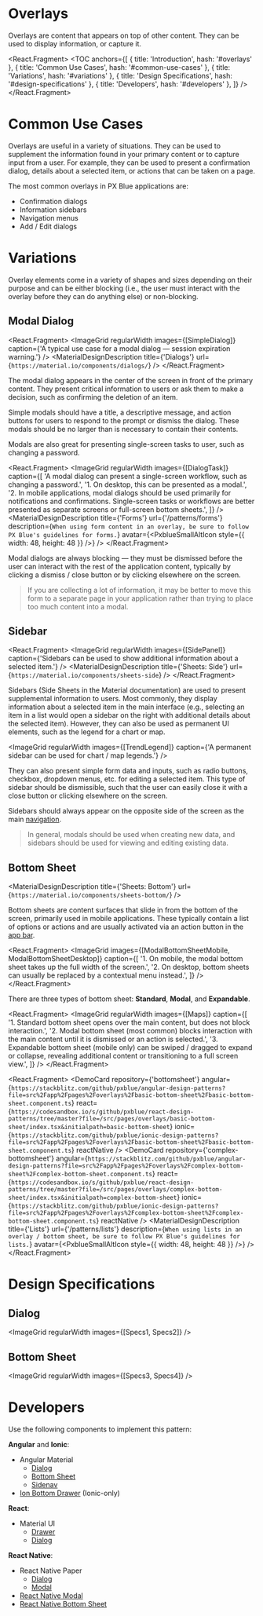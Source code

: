 


<!-- KEYWORDS: design pattern overlay modal sidebar popup dialog side sheet -->

# Overlays

<ImageGrid images={[Banner]} regularWidth />

Overlays are content that appears on top of other content. They can be used to display information, or capture it.

<React.Fragment>
    <TOC
        anchors={[
            { title: 'Introduction', hash: '#overlays' },
            { title: 'Common Use Cases', hash: '#common-use-cases' },
            { title: 'Variations', hash: '#variations' },
            { title: 'Design Specifications', hash: '#design-specifications' },
            { title: 'Developers', hash: '#developers' },
        ]}
    />
    <Divider />
</React.Fragment>

# Common Use Cases

Overlays are useful in a variety of situations. They can be used to supplement the information found in your primary content or to capture input from a user. For example, they can be used to present a confirmation dialog, details about a selected item, or actions that can be taken on a page.

The most common overlays in PX Blue applications are:

-   Confirmation dialogs
-   Information sidebars
-   Navigation menus
-   Add / Edit dialogs

<Divider />

# Variations

Overlay elements come in a variety of shapes and sizes depending on their purpose and can be either blocking (i.e., the user must interact with the overlay before they can do anything else) or non-blocking.

## Modal Dialog

<React.Fragment>
    <ImageGrid
        regularWidth
        images={[SimpleDialog]}
        caption={'A typical use case for a modal dialog — session expiration warning.'}
    />
    <MaterialDesignDescription title={'Dialogs'} url={`https://material.io/components/dialogs/`} />
</React.Fragment>

The modal dialog appears in the center of the screen in front of the primary content. They present critical information to users or ask them to make a decision, such as confirming the deletion of an item.

Simple modals should have a title, a descriptive message, and action buttons for users to respond to the prompt or dismiss the dialog. These modals should be no larger than is necessary to contain their contents.

Modals are also great for presenting single-screen tasks to user, such as changing a password.

<React.Fragment>
    <ImageGrid
        regularWidth
        images={[DialogTask]}
        caption={[
            'A modal dialog can present a single-screen workflow, such as changing a password.',
            '1. On desktop, this can be presented as a modal.',
            '2. In mobile applications, modal dialogs should be used primarily for notifications and confirmations. Single-screen tasks or workflows are better presented as separate screens or full-screen bottom sheets.',
        ]}
    />
    <MaterialDesignDescription
        title={'Forms'}
        url={'/patterns/forms'}
        description={`When using form content in an overlay, be sure to follow PX Blue's guidelines for forms.`}
        avatar={<PxblueSmallAltIcon style={{ width: 48, height: 48 }} />}
    />
</React.Fragment>

Modal dialogs are always blocking — they must be dismissed before the user can interact with the rest of the application content, typically by clicking a dismiss / close button or by clicking elsewhere on the screen.

> If you are collecting a lot of information, it may be better to move this form to a separate page in your application rather than trying to place too much content into a modal.

## Sidebar

<React.Fragment>
    <ImageGrid
        regularWidth
        images={[SidePanel]}
        caption={'Sidebars can be used to show additional information about a selected item.'}
    />
    <MaterialDesignDescription title={'Sheets: Side'} url={`https://material.io/components/sheets-side`} />
</React.Fragment>

Sidebars (Side Sheets in the Material documentation) are used to present supplemental information to users. Most commonly, they display information about a selected item in the main interface (e.g., selecting an item in a list would open a sidebar on the right with additional details about the selected item). However, they can also be used as permanent UI elements, such as the legend for a chart or map.

<ImageGrid regularWidth images={[TrendLegend]} caption={'A permanent sidebar can be used for chart / map legends.'} />

They can also present simple form data and inputs, such as radio buttons, checkbox, dropdown menus, etc. for editing a selected item. This type of sidebar should be dismissible, such that the user can easily close it with a close button or clicking elsewhere on the screen.

Sidebars should always appear on the opposite side of the screen as the main [navigation](/patterns/navigation).

> In general, modals should be used when creating new data, and sidebars should be used for viewing and editing existing data.

## Bottom Sheet

<MaterialDesignDescription title={'Sheets: Bottom'} url={`https://material.io/components/sheets-bottom/`} />

Bottom sheets are content surfaces that slide in from the bottom of the screen, primarily used in mobile applications. These typically contain a list of options or actions and are usually activated via an action button in the [app bar](/patterns/appbar).

<React.Fragment>
    <ImageGrid
        images={[ModalBottomSheetMobile, ModalBottomSheetDesktop]}
        caption={[
            '1. On mobile, the modal bottom sheet takes up the full width of the screen.',
            '2. On desktop, bottom sheets can usually be replaced by a contextual menu instead.',
        ]}
    />
</React.Fragment>

There are three types of bottom sheet: **Standard**, **Modal**, and **Expandable**.

<React.Fragment>
    <ImageGrid
        regularWidth
        images={[Maps]}
        caption={[
            '1. Standard bottom sheet opens over the main content, but does not block interaction.',
            '2. Modal bottom sheet (most common) blocks interaction with the main content until it is dismissed or an action is selected.',
            '3. Expandable bottom sheet (mobile only) can be swiped / dragged to expand or collapse, revealing additional content or transitioning to a full screen view.',
        ]}
    />
</React.Fragment>

<React.Fragment>
    <DemoCard
        repository={'bottomsheet'}
        angular={`https://stackblitz.com/github/pxblue/angular-design-patterns?file=src%2Fapp%2Fpages%2Foverlays%2Fbasic-bottom-sheet%2Fbasic-bottom-sheet.component.ts`}
        react={`https://codesandbox.io/s/github/pxblue/react-design-patterns/tree/master?file=/src/pages/overlays/basic-bottom-sheet/index.tsx&initialpath=basic-bottom-sheet`}
        ionic={`https://stackblitz.com/github/pxblue/ionic-design-patterns?file=src%2Fapp%2Fpages%2Foverlays%2Fbasic-bottom-sheet%2Fbasic-bottom-sheet.component.ts`}
        reactNative
    />
    <DemoCard
        repository={'complex-bottomsheet'}
        angular={`https://stackblitz.com/github/pxblue/angular-design-patterns?file=src%2Fapp%2Fpages%2Foverlays%2Fcomplex-bottom-sheet%2Fcomplex-bottom-sheet.component.ts`}
        react={`https://codesandbox.io/s/github/pxblue/react-design-patterns/tree/master?file=/src/pages/overlays/complex-bottom-sheet/index.tsx&initialpath=complex-bottom-sheet`}
        ionic={`https://stackblitz.com/github/pxblue/ionic-design-patterns?file=src%2Fapp%2Fpages%2Foverlays%2Fcomplex-bottom-sheet%2Fcomplex-bottom-sheet.component.ts`}
        reactNative
    />
    <MaterialDesignDescription
        title={'Lists'}
        url={'/patterns/lists'}
        description={`When using lists in an overlay / bottom sheet, be sure to follow PX Blue's guidelines for lists.`}
        avatar={<PxblueSmallAltIcon style={{ width: 48, height: 48 }} />}
    />
    <Divider />
</React.Fragment>

# Design Specifications

## Dialog

<ImageGrid regularWidth images={[Specs1, Specs2]} />

## Bottom Sheet

<ImageGrid regularWidth images={[Specs3, Specs4]} />
<Divider />

# Developers

Use the following components to implement this pattern:

**Angular** and **Ionic**:

-   Angular Material
    -   [Dialog](https://material.angular.io/components/dialog/overview)
    -   [Bottom Sheet](https://material.angular.io/components/bottom-sheet/overview)
    -   [Sidenav](https://material.angular.io/components/sidenav/overview)
-   [Ion Bottom Drawer](https://www.npmjs.com/package/ion-bottom-drawer) (Ionic-only)

**React**:

-   Material UI
    -   [Drawer](https://material-ui.com/components/drawers/)
    -   [Dialog](https://material-ui.com/components/dialogs/)

**React Native**:

-   React Native Paper
    -   [Dialog](https://callstack.github.io/react-native-paper/dialog.html)
    -   [Modal](https://callstack.github.io/react-native-paper/modal.html)
-   [React Native Modal](https://github.com/react-native-community/react-native-modal)
-   [React Native Bottom Sheet](https://gorhom.github.io/react-native-bottom-sheet/)
